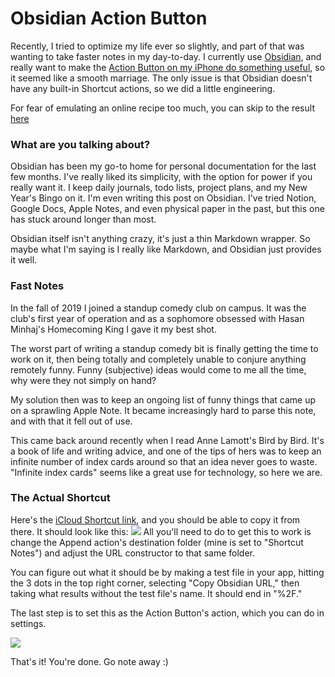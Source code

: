 # Obsidian Action Button

Recently, I tried to optimize my life ever so slightly, and part of that was
wanting to take faster notes in my day-to-day. I currently use
[Obsidian](https://obsidian.md/), and really want to make the
[Action Button on my iPhone do something useful](https://www.theverge.com/23889013/iphone-15-pro-action-button-programmability-possibility-powerful),
so it seemed like a smooth marriage. The only issue is that Obsidian doesn't
have any built-in Shortcut actions, so we did a little engineering.

For fear of emulating an online recipe too much, you can skip to the result
[here](/blog/obsidian-action-button#actual-shortcut-target)

### What are you talking about?

Obsidian has been my go-to home for personal documentation for the last few
months. I've really liked its simplicity, with the option for power if you
really want it. I keep daily journals, todo lists, project plans, and my New
Year's Bingo on it. I'm even writing this post on Obsidian. I've tried Notion,
Google Docs, Apple Notes, and even physical paper in the past, but this one has
stuck around longer than most.

Obsidian itself isn't anything crazy, it's just a thin Markdown wrapper. So
maybe what I'm saying is I really like Markdown, and Obsidian just provides it
well.

### Fast Notes

In the fall of 2019 I joined a standup comedy club on campus. It was the club's
first year of operation and as a sophomore obsessed with Hasan Minhaj's
Homecoming King I gave it my best shot.

The worst part of writing a standup comedy bit is finally getting the time to
work on it, then being totally and completely unable to conjure anything
remotely funny. Funny (subjective) ideas would come to me all the time, why were
they not simply on hand?

My solution then was to keep an ongoing list of funny things that came up on a
sprawling Apple Note. It became increasingly hard to parse this note, and with
that it fell out of use.

This came back around recently when I read Anne Lamott's Bird by Bird. It's a
book of life and writing advice, and one of the tips of hers was to keep an
infinite number of index cards around so that an idea never goes to waste.
"Infinite index cards" seems like a great use for technology, so here we are.

<h3>
    <a id="actual-shortcut-target">The Actual Shortcut</a>
</h3>

Here's the
[iCloud Shortcut link](https://www.icloud.com/shortcuts/6bd3328a7fd64e2ea3587c92e97f14f8),
and you should be able to copy it from there. It should look like this:
![](/obsidian-shortcut.png) All you'll need to do to get this to work is change
the Append action's destination folder (mine is set to "Shortcut Notes") and
adjust the URL constructor to that same folder.

You can figure out what it should be by making a test file in your app, hitting
the 3 dots in the top right corner, selecting "Copy Obsidian URL," then taking
what results without the test file's name. It should end in "%2F."

The last step is to set this as the Action Button's action, which you can do in
settings.

![](/apple-shortcut-screenshot.jpeg)

That's it! You're done. Go note away :)
